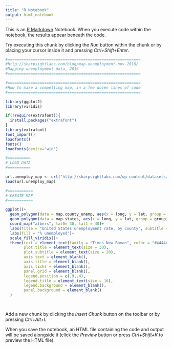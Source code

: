 ```yaml
---
title: "R Notebook"
output: html_notebook
---
```


This is an [R Markdown](http://rmarkdown.rstudio.com) Notebook. When you execute code within the notebook, the results appear beneath the code. 

Try executing this chunk by clicking the *Run* button within the chunk or by placing your cursor inside it and pressing *Ctrl+Shift+Enter*. 

```r
#==========================================================
#http://sharpsightlabs.com/blog/map-unemployment-nov-2016/
#Mapping unemployment data, 2016
#==========================================================

#==========================================================
#How to make a compelling map, in a few dozen lines of code
#==========================================================

library(ggplot2)
library(viridis)

if(!require(extrafont)){
  install.packages("extrafont")
}
library(extrafont)
font_import()
loadfonts()
fonts()
loadfonts(device="win")

#==========
# LOAD DATA
#==========

url.unemploy_map <- url("http://sharpsightlabs.com/wp-content/datasets/unemployment_map_data_2016_nov.RData")
load(url.unemploy_map)

#===========
# CREATE MAP
#===========

ggplot()+
  geom_polygon(data = map.county_unemp, aes(x = long, y = lat, group = group, fill = unemployed_rate))+
  geom_polygon(data = map.states, aes(x = long, y = lat, group = group), color = "#EEEEEE", fill = NA, size = .3)+
  coord_map("albers", lat0= 30, lat1 = 40)+
  labs(title = "United States unemployment rate, by county", subtitle = "November, 2016")+
  labs(fill = "% unemployed")+
  scale_fill_viridis()+
  theme(text = element_text(family = "Times New Roman", color = "#444444"),
        plot.title = element_text(size = 30),
        plot.subtitle = element_text(size = 20),
        axis.text = element_blank(),
        axis.title = element_blank(),
        axis.ticks = element_blank(),
        panel.grid = element_blank(),
        legend.position = c(.9,.4),
        legend.title = element_text(size = 16),
        legend.background = element_blank(),
        panel.background = element_blank()
  )

  

```

Add a new chunk by clicking the *Insert Chunk* button on the toolbar or by pressing *Ctrl+Alt+I*.

When you save the notebook, an HTML file containing the code and output will be saved alongside it (click the *Preview* button or press *Ctrl+Shift+K* to preview the HTML file).
